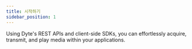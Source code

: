 ```yaml
---
title: 시작하기
sidebar_position: 1
---
```


Using Dyte's REST APIs and client-side SDKs, you can effortlessly acquire, transmit, and play media within your applications.
